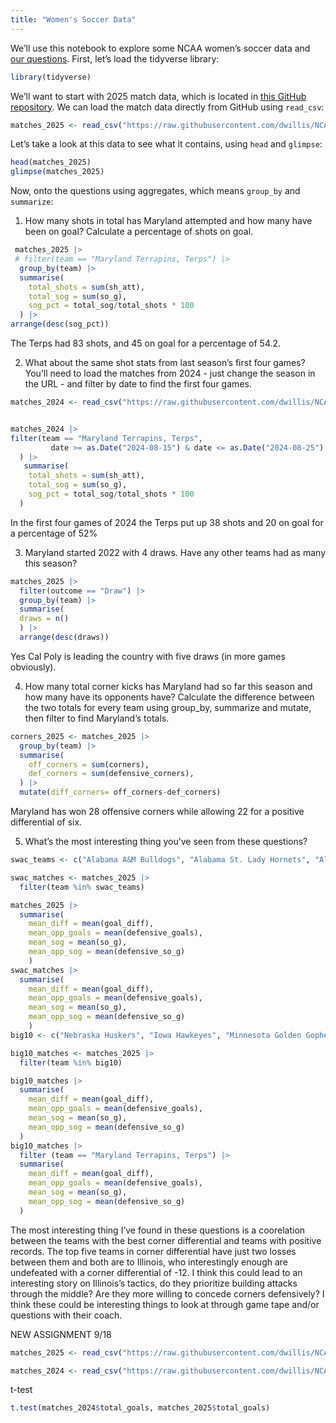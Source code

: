 ```yaml
---
title: "Women's Soccer Data"
---
```


We'll use this notebook to explore some NCAA women's soccer data and [our questions](https://docs.google.com/spreadsheets/d/1G1AjH2iS6kj3kKHCRi0XVy5Lcm-rahJkeTAToVh9J1g/edit?gid=0#gid=0). First, let's load the tidyverse library:

```r
library(tidyverse)
```

We'll want to start with 2025 match data, which is located in [this GitHub repository](https://github.com/dwillis/NCAAWomensSoccerData). We can load the match data directly from GitHub using `read_csv`:


```r
matches_2025 <- read_csv("https://raw.githubusercontent.com/dwillis/NCAAWomensSoccerData/main/data/ncaa_womens_soccer_matchstats_2025.csv") |>  mutate(goal_diff = team_score - opponent_score, total_goals = goals + defensive_goals)
```

Let's take a look at this data to see what it contains, using `head` and `glimpse`:

```r
head(matches_2025)
glimpse(matches_2025)
```

Now, onto the questions using aggregates, which means `group_by` and `summarize`:

1. How many shots in total has Maryland attempted and how many have been on goal? Calculate a percentage of shots on goal.

```r
 matches_2025 |> 
 # filter(team == "Maryland Terrapins, Terps") |> 
  group_by(team) |> 
  summarise(
    total_shots = sum(sh_att),
    total_sog = sum(so_g),
    sog_pct = total_sog/total_shots * 100
  ) |> 
arrange(desc(sog_pct))
```
The Terps had 83 shots, and 45 on goal for a percentage of 54.2.

2. What about the same shot stats from last season's first four games? You'll need to load the matches from 2024 - just change the season in the URL - and filter by date to find the first four games.

```r
matches_2024 <- read_csv("https://raw.githubusercontent.com/dwillis/NCAAWomensSoccerData/main/data/ncaa_womens_soccer_matchstats_2024.csv")


matches_2024 |> 
filter(team == "Maryland Terrapins, Terps", 
         date >= as.Date("2024-08-15") & date <= as.Date("2024-08-25")
  ) |> 
   summarise(
    total_shots = sum(sh_att),
    total_sog = sum(so_g),
    sog_pct = total_sog/total_shots * 100
  ) 

```
In the first four games of 2024 the Terps put up 38 shots and 20 on goal for a percentage of 52%

3. Maryland started 2022 with 4 draws. Have any other teams had as many this season?

```r
matches_2025 |> 
  filter(outcome == "Draw") |> 
  group_by(team) |> 
  summarise(
  draws = n()
  ) |> 
  arrange(desc(draws))
```
Yes Cal Poly is leading the country with five draws (in more games obviously). 

4. How many total corner kicks has Maryland had so far this season and how many have its opponents have? Calculate the difference between the two totals for every team using group_by, summarize and mutate, then filter to find Maryland's totals.

```r
corners_2025 <- matches_2025 |> 
  group_by(team) |> 
  summarise(
    off_corners = sum(corners),
    def_corners = sum(defensive_corners),
  ) |> 
  mutate(diff_corners= off_corners-def_corners)
```
Maryland has won 28 offensive corners while allowing 22 for a positive differential of six. 

5. What's the most interesting thing you've seen from these questions?

```r
swac_teams <- c("Alabama A&M Bulldogs", "Alabama St. Lady Hornets", "Alcorn Lady Braves", "Ark.-Pine Bluff Lady Lions", "Grambling Lady Tigers", "Jackson St. Lady Tigers", "Mississippi Val. Devilettes", "Prairie View Lady Panthers", "Southern U. Lady Jaguars", "Texas Southern Lady Tigers")

swac_matches <- matches_2025 |> 
  filter(team %in% swac_teams)

matches_2025 |> 
  summarise(
    mean_diff = mean(goal_diff),
    mean_opp_goals = mean(defensive_goals),
    mean_sog = mean(so_g),
    mean_opp_sog = mean(defensive_so_g)
    )
swac_matches |> 
  summarise(
    mean_diff = mean(goal_diff),
    mean_opp_goals = mean(defensive_goals),
    mean_sog = mean(so_g),
    mean_opp_sog = mean(defensive_so_g)
    )
big10 <- c("Nebraska Huskers", "Iowa Hawkeyes", "Minnesota Golden Gophers", "Illinois Fighting Illini", "Northwestern Wildcats", "Wisconsin Badgers", "Indiana Hoosiers", "Purdue Boilermakers", "Ohio St. Buckeyes", "Michigan Wolverines", "Michigan St. Spartans", "Penn St. Nittany Lions", "Rutgers Scarlet Knights", "Maryland Terrapins, Terps", "Southern California Trojans", "UCLA Bruins", "Washington Huskies", "Oregon Ducks")

big10_matches <- matches_2025 |> 
  filter(team %in% big10)

big10_matches |> 
  summarise(
    mean_diff = mean(goal_diff),
    mean_opp_goals = mean(defensive_goals),
    mean_sog = mean(so_g),
    mean_opp_sog = mean(defensive_so_g)
  )
big10_matches |> 
  filter (team == "Maryland Terrapins, Terps") |> 
  summarise(
    mean_diff = mean(goal_diff),
    mean_opp_goals = mean(defensive_goals),
    mean_sog = mean(so_g),
    mean_opp_sog = mean(defensive_so_g)
  )

```


The most interesting thing I've found in these questions is a coorelation between the teams with the best corner differential and teams with positive records. The top five teams in corner differential have just two losses between them and both are to Illinois, who interestingly enough are undefeated with a corner differential of -12. I think this could lead to an interesting story on Illinois's tactics, do they prioritize building attacks through the middle? Are they more willing to concede corners defensively? I think these could be interesting things to look at through game tape and/or questions with their coach.



NEW ASSIGNMENT 9/18


```r

matches_2025 <- read_csv("https://raw.githubusercontent.com/dwillis/NCAAWomensSoccerData/main/data/ncaa_womens_soccer_matchstats_2025.csv") |>  mutate(goal_diff = team_score - opponent_score, total_goals = goals + defensive_goals)

matches_2024 <- read_csv("https://raw.githubusercontent.com/dwillis/NCAAWomensSoccerData/main/data/ncaa_womens_soccer_matchstats_2024.csv") |>  mutate(goal_diff = team_score - opponent_score, total_goals = goals + defensive_goals) |> filter(date < '2024-09-18' )

```
t-test

```r
t.test(matches_2024$total_goals, matches_2025$total_goals)
```

